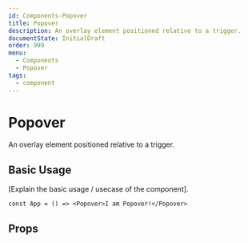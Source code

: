 ```yaml
---
id: Components-Popover
title: Popover
description: An overlay element positioned relative to a trigger.
documentState: InitialDraft
order: 999
menu:
  - Components
  - Popover
tags:
  - component
---
```


# Popover

An overlay element positioned relative to a trigger.

## Basic Usage

[Explain the basic usage / usecase of the component].

```jsx-live
const App = () => <Popover>I am Popover!</Popover>
```

## Props

<PropsTable id="Popover" />
